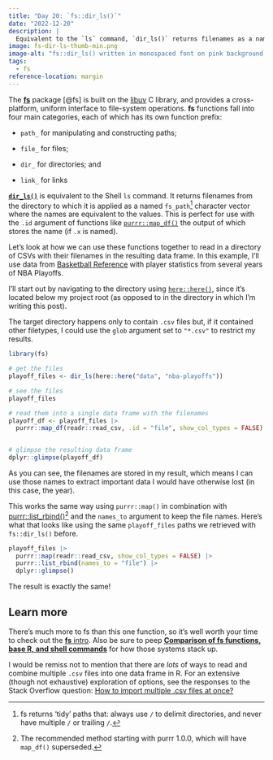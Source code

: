 ```yaml
---
title: "Day 20: `fs::dir_ls()`"
date: "2022-12-20"
description: |
  Equivalent to the `ls` command, `dir_ls()` returns filenames as a named character vector of `fs_paths`, making it perfect for passing into the `.id` argument of `purrr::map_df()` or the `names_to` argument of `purrr::list_rbind()`.
image: fs-dir-ls-thumb-min.png
image-alt: "fs::dir_ls() written in monospaced font on pink background."
tags: 
  - fs
reference-location: margin
---
```


The [**fs**](https://fs.r-lib.org/) package [@fs] is built on the [libuv](http://docs.libuv.org/en/v1.x/fs.html) C library, and provides a cross-platform, uniform interface to file-system operations. **fs** functions fall into four main categories, each of which has its own function prefix:

-   `path_` for manipulating and constructing paths;

-   `file_` for files;

-   `dir_` for directories; and

-   `link_` for links

[**`dir_ls()`**](https://fs.r-lib.org/reference/dir_ls.html) is equivalent to the Shell `ls` command. It returns filenames from the directory to which it is applied as a named `fs_path`[^1] character vector where the names are equivalent to the values. This is perfect for use with the `.id` argument of functions like [`purrr::map_df()`](https://purrr.tidyverse.org/reference/map.html) the output of which stores the name (if `.x` is named).

Let's look at how we can use these functions together to read in a directory of CSVs with their filenames in the resulting data frame. In this example, I'll use data from [Basketball Reference](https://www.basketball-reference.com/playoffs/NBA_2022_totals.html) with player statistics from several years of NBA Playoffs.

I'll start out by navigating to the directory using [`here::here()`](https://here.r-lib.org/reference/here.html), since it's located below my project root (as opposed to in the directory in which I'm writing this post).

The target directory happens only to contain `.csv` files but, if it contained other filetypes, I could use the `glob` argument set to `"*.csv"` to restrict my results.

```r
library(fs)

# get the files
playoff_files <- dir_ls(here::here("data", "nba-playoffs"))

# see the files
playoff_files

# read them into a single data frame with the filenames
playoff_df <- playoff_files |> 
  purrr::map_df(readr::read_csv, .id = "file", show_col_types = FALSE)


# glimpse the resulting data frame
dplyr::glimpse(playoff_df)
```

As you can see, the filenames are stored in my result, which means I can use those names to extract important data I would have otherwise lost (in this case, the year).

This works the same way using `purrr::map()` in combination with [purrr::list_rbind()](https://purrr.tidyverse.org/dev/reference/list_c.html)[^2] and the `names_to` argument to keep the file names. Here's what that looks like using the same `playoff_files` paths we retrieved with `fs::dir_ls()` before.

```r
playoff_files |> 
  purrr::map(readr::read_csv, show_col_types = FALSE) |> 
  purrr::list_rbind(names_to = "file") |> 
  dplyr::glimpse()
```

The result is exactly the same!

## Learn more

There's much more to fs than this one function, so it's well worth your time to check out the [**fs** intro](https://fs.r-lib.org/). Also be sure to peep [**Comparison of fs functions, base R, and shell commands**](https://fs.r-lib.org/articles/function-comparisons.html) for how those systems stack up.

I would be remiss not to mention that there are *lots* of ways to read and combine multiple `.csv` files into one data frame in R. For an extensive (though not exhaustive) exploration of options, see the responses to the Stack Overflow question: [How to import multiple .csv files at once?](https://stackoverflow.com/questions/11433432/how-to-import-multiple-csv-files-at-once)

[^1]: fs returns 'tidy' paths that: always use `/` to delimit directories, and never have multiple `/` or trailing `/`.

[^2]: The recommended method starting with purrr 1.0.0, which will have `map_df()` superseded.
